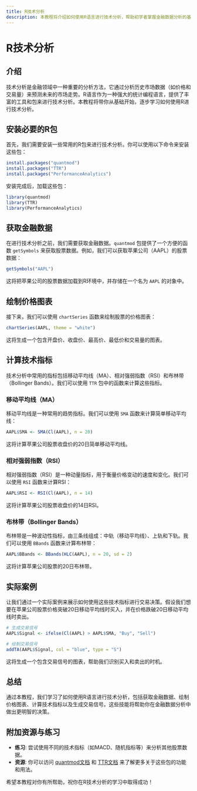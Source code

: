 ```yaml
---
title: R技术分析
description: 本教程将介绍如何使用R语言进行技术分析，帮助初学者掌握金融数据分析的基本技能。
---
```


# R技术分析

## 介绍

技术分析是金融领域中一种重要的分析方法，它通过分析历史市场数据（如价格和交易量）来预测未来的市场走势。R语言作为一种强大的统计编程语言，提供了丰富的工具和包来进行技术分析。本教程将带你从基础开始，逐步学习如何使用R进行技术分析。

## 安装必要的R包

首先，我们需要安装一些常用的R包来进行技术分析。你可以使用以下命令来安装这些包：

```r
install.packages("quantmod")
install.packages("TTR")
install.packages("PerformanceAnalytics")
```

安装完成后，加载这些包：

```r
library(quantmod)
library(TTR)
library(PerformanceAnalytics)
```

## 获取金融数据

在进行技术分析之前，我们需要获取金融数据。`quantmod` 包提供了一个方便的函数 `getSymbols` 来获取股票数据。例如，我们可以获取苹果公司（AAPL）的股票数据：

```r
getSymbols("AAPL")
```

这将把苹果公司的股票数据加载到R环境中，并存储在一个名为 `AAPL` 的对象中。

## 绘制价格图表

接下来，我们可以使用 `chartSeries` 函数来绘制股票的价格图表：

```r
chartSeries(AAPL, theme = "white")
```

这将生成一个包含开盘价、收盘价、最高价、最低价和交易量的图表。

## 计算技术指标

技术分析中常用的指标包括移动平均线（MA）、相对强弱指数（RSI）和布林带（Bollinger Bands）。我们可以使用 `TTR` 包中的函数来计算这些指标。

### 移动平均线（MA）

移动平均线是一种常用的趋势指标。我们可以使用 `SMA` 函数来计算简单移动平均线：

```r
AAPL$SMA <- SMA(Cl(AAPL), n = 20)
```

这将计算苹果公司股票收盘价的20日简单移动平均线。

### 相对强弱指数（RSI）

相对强弱指数（RSI）是一种动量指标，用于衡量价格变动的速度和变化。我们可以使用 `RSI` 函数来计算RSI：

```r
AAPL$RSI <- RSI(Cl(AAPL), n = 14)
```

这将计算苹果公司股票收盘价的14日RSI。

### 布林带（Bollinger Bands）

布林带是一种波动性指标，由三条线组成：中轨（移动平均线）、上轨和下轨。我们可以使用 `BBands` 函数来计算布林带：

```r
AAPL$BBands <- BBands(HLC(AAPL), n = 20, sd = 2)
```

这将计算苹果公司股票的20日布林带。

## 实际案例

让我们通过一个实际案例来展示如何使用这些技术指标进行交易决策。假设我们想要在苹果公司股票价格突破20日移动平均线时买入，并在价格跌破20日移动平均线时卖出。

```r
# 生成交易信号
AAPL$Signal <- ifelse(Cl(AAPL) > AAPL$SMA, "Buy", "Sell")

# 绘制交易信号
addTA(AAPL$Signal, col = "blue", type = "S")
```

这将生成一个包含交易信号的图表，帮助我们识别买入和卖出的时机。

## 总结

通过本教程，我们学习了如何使用R语言进行技术分析，包括获取金融数据、绘制价格图表、计算技术指标以及生成交易信号。这些技能将帮助你在金融数据分析中做出更明智的决策。

## 附加资源与练习

- **练习**: 尝试使用不同的技术指标（如MACD、随机指标等）来分析其他股票数据。
- **资源**: 你可以访问 [quantmod文档](https://cran.r-project.org/web/packages/quantmod/quantmod.pdf) 和 [TTR文档](https://cran.r-project.org/web/packages/TTR/TTR.pdf) 来了解更多关于这些包的功能和用法。

希望本教程对你有所帮助，祝你在R技术分析的学习中取得成功！